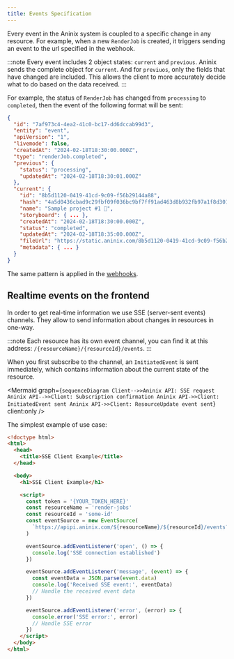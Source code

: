 ```yaml
---
title: Events Specification
---
```



Every event in the Aninix system is coupled to a specific change in any resource. For example, when a new `RenderJob` is created, it triggers sending an event to the url specified in the webhook.

:::note
Every event includes 2 object states: `current` and `previous`. Aninix sends the complete object for `current`. And for `previuos`, only the fields that have changed are included. This allows the client to more accurately decide what to do based on the data received.
:::

For example, the status of `RenderJob` has changed from `processing` to `completed`, then the event of the following format will be sent:

```json {9-10} {18-19}
{
  "id": "7af973c4-4ea2-41c0-bc17-dd6dccab99d3",
  "entity": "event",
  "apiVersion": "1",
  "livemode": false,
  "createdAt": "2024-02-18T18:30:00.000Z",
  "type": "renderJob.completed",
  "previous": {
    "status": "processing",
    "updatedAt": "2024-02-18T18:30:01.000Z"
  },
  "current": {
    "id": "8b5d1120-0419-41cd-9c09-f56b29144a88",
    "hash": "4a5d0436cbad9c29fbf09f036bc9bf7ff91ad463d8b932fb97a1f8d301a37ef2",
    "name": "Sample project #1 🚀",
    "storyboard": { ... },
    "createdAt": "2024-02-18T18:30:00.000Z",
    "status": "completed",
    "updatedAt": "2024-02-18T18:35:00.000Z",
    "fileUrl": "https://static.aninix.com/8b5d1120-0419-41cd-9c09-f56b29144a88.mp4",
    "metadata": { ... }
  }
}
```

The same pattern is applied in the [webhooks](/render-api/webhooks-spec).

## Realtime events on the frontend

In order to get real-time information we use SSE (server-sent events) channels. They allow to send information about changes in resources in one-way.

:::note
Each resource has its own event channel, you can find it at this address: `/{resourceName}/{resourceId}/events`.
:::

When you first subscribe to the channel, an `InitiatedEvent` is sent immediately, which contains information about the current state of the resource.

<Mermaid
  graph={`
sequenceDiagram
    Client-->>Aninix API: SSE request
    Aninix API-->>Client: Subscription confirmation
    Aninix API->>Client: InitiatedEvent sent
    Aninix API->>Client: ResourceUpdate event sent
`}
  client:only
/>

The simplest example of use case:

```html
<!doctype html>
<html>
  <head>
    <title>SSE Client Example</title>
  </head>

  <body>
    <h1>SSE Client Example</h1>

    <script>
      const token = '{YOUR_TOKEN_HERE}'
      const resourceName = 'render-jobs'
      const resourceId = 'some-id'
      const eventSource = new EventSource(
        `https://apipi.aninix.com/${resourceName}/${resourceId}/events?token=${token}`
      )

      eventSource.addEventListener('open', () => {
        console.log('SSE connection established')
      })

      eventSource.addEventListener('message', (event) => {
        const eventData = JSON.parse(event.data)
        console.log('Received SSE event:', eventData)
        // Handle the received event data
      })

      eventSource.addEventListener('error', (error) => {
        console.error('SSE error:', error)
        // Handle SSE error
      })
    </script>
  </body>
</html>
```
